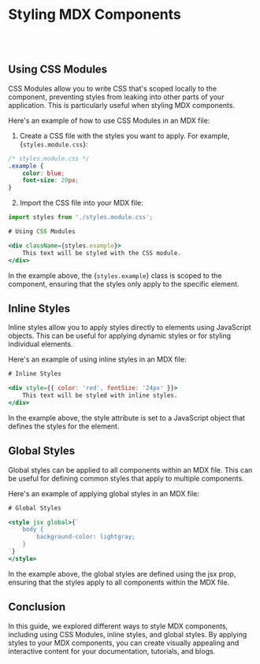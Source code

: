 
# Styling MDX Components
<br/><br/>

## Using CSS Modules

CSS Modules allow you to write CSS that's scoped locally to the component, preventing styles from leaking into other parts of your application. This is particularly useful when styling MDX components.

Here's an example of how to use CSS Modules in an MDX file:

1. Create a CSS file with the styles you want to apply. For example, <span className='highlight'>{`styles.module.css`}</span>:

```css
/* styles.module.css */
.example {
    color: blue;
    font-size: 20px;
}
```

2. Import the CSS file into your MDX file:

```jsx
import styles from './styles.module.css';

# Using CSS Modules

<div className={styles.example}>
    This text will be styled with the CSS module.
</div>
```

In the example above, the <span className='highlight'>{`styles.example`}</span> class is scoped to the component, ensuring that the styles only apply to the specific element.

## Inline Styles

Inline styles allow you to apply styles directly to elements using JavaScript objects. This can be useful for applying dynamic styles or for styling individual elements.

Here's an example of using inline styles in an MDX file:

```jsx
# Inline Styles

<div style={{ color: 'red', fontSize: '24px' }}>
    This text will be styled with inline styles.
</div>
```

In the example above, the <span className='highlight'>style</span> attribute is set to a JavaScript object that defines the styles for the element.

## Global Styles

Global styles can be applied to all components within an MDX file. This can be useful for defining common styles that apply to multiple components.

Here's an example of applying global styles in an MDX file:

```jsx
# Global Styles

<style jsx global>{`
    body {
        background-color: lightgray;
    }
`}
</style>
```

In the example above, the global styles are defined using the <span className='highlight'>jsx</span> prop, ensuring that the styles apply to all components within the MDX file.

## Conclusion

In this guide, we explored different ways to style MDX components, including using CSS Modules, inline styles, and global styles. By applying styles to your MDX components, you can create visually appealing and interactive content for your documentation, tutorials, and blogs.

